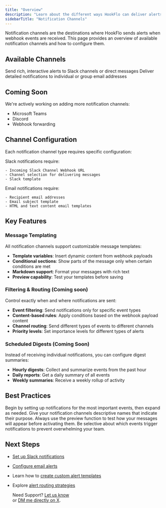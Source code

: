 ```yaml
---
title: "Overview"
description: "Learn about the different ways HookFlo can deliver alerts to your team"
sidebarTitle: "Notification Channels"
---
```


Notification channels are the destinations where HookFlo sends alerts when webhook events are received. This page provides an overview of available notification channels and how to configure them.

## Available Channels

<CardGroup cols={2}>
  <Card title="Slack" icon="slack" href="/notification-channels/slack">
    Send rich, interactive alerts to Slack channels or direct messages
  </Card>
  <Card title="Email" icon="envelope">
    Deliver detailed notifications to individual or group email addresses
  </Card>
</CardGroup>

## Coming Soon

We're actively working on adding more notification channels:

- Microsoft Teams
- Discord
- Webhook forwarding

## Channel Configuration

Each notification channel type requires specific configuration:

<AccordionGroup>
  <Accordion title="Slack Configuration">
    Slack notifications require:

    - Incoming Slack Channel Webhook URL
    - Channel selection for delivering messages
    - Slack template
  </Accordion>
  <Accordion title="Email Configuration">
    Email notifications require:

    - Recipient email addresses
    - Email subject template
    - HTML and text content email templates
  </Accordion>
</AccordionGroup>

## Key Features

### Message Templating

All notification channels support customizable message templates:

- **Template variables**: Insert dynamic content from webhook payloads
- **Conditional sections**: Show parts of the message only when certain conditions are met
- **Markdown support**: Format your messages with rich text
- **Preview capability**: Test your templates before saving

### Filtering & Routing  (Coming soon)

Control exactly when and where notifications are sent:

- **Event filtering**: Send notifications only for specific event types
- **Content-based rules**: Apply conditions based on the webhook payload content
- **Channel routing**: Send different types of events to different channels
- **Priority levels**: Set importance levels for different types of alerts

### Scheduled Digests (Coming Soon)

Instead of receiving individual notifications, you can configure digest summaries:

- **Hourly digests**: Collect and summarize events from the past hour
- **Daily reports**: Get a daily summary of all events
- **Weekly summaries**: Receive a weekly rollup of activity

## Best Practices

<Steps>
  <Step title="Start with Critical Alerts">
    Begin by setting up notifications for the most important events, then expand as needed.
  </Step>
  <Step title="Use Clear Naming">
    Give your notification channels descriptive names that indicate their purpose.
  </Step>
  <Step title="Test Your Templates">
    Always use the preview function to test how your messages will appear before activating them.
  </Step>
  <Step title="Avoid Alert Fatigue">
    Be selective about which events trigger notifications to prevent overwhelming your team.
  </Step>
</Steps>

## Next Steps

- [Set up Slack notifications](/notification-channels/slack)
- [Configure email alerts](/notification-channels/email)
- Learn how to [create custom alert templates](/notification-channels/templates)
- Explore [alert routing strategies](/notification-channels/routing)


  Need Support? [Let us know](mailto:support@hookflo.dev)\
or [DM me directly on X](https://x.com/Prateek53788134).